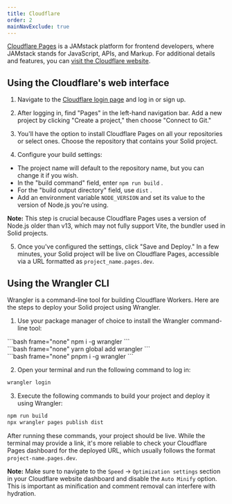 ```yaml
---
title: Cloudflare
order: 2
mainNavExclude: true
---
```


[Cloudflare Pages](https://pages.cloudflare.com/) is a JAMstack platform for frontend developers, where JAMstack stands for JavaScript, APIs, and Markup.
For additional details and features, you can [visit the Cloudflare website](https://pages.cloudflare.com/).

## Using the Cloudflare's web interface

1. Navigate to the [Cloudflare login page](https://dash.cloudflare.com/login) and log in or sign up.

<EraserLink
	href="https://app.eraser.io/workspace/w9y9PNVjwSqDCEPNTEoe?elements=UE1AFe5oESDQkepKNaMxtA"
	preview="https://app.eraser.io/workspace/w9y9PNVjwSqDCEPNTEoe/preview?elements=UE1AFe5oESDQkepKNaMxtA&type=embed"
/>

2.  After logging in, find "Pages" in the left-hand navigation bar.
    Add a new project by clicking "Create a project," then choose "Connect to Git."

<EraserLink
	href="https://app.eraser.io/workspace/w9y9PNVjwSqDCEPNTEoe?elements=XcbVyX2a69kSAP1m1220Ug"
	preview="https://app.eraser.io/workspace/w9y9PNVjwSqDCEPNTEoe/preview?elements=XcbVyX2a69kSAP1m1220Ug&type=embed"
/>

3.  You'll have the option to install Cloudflare Pages on all your repositories or select ones.
    Choose the repository that contains your Solid project.

<EraserLink
	href="https://app.eraser.io/workspace/w9y9PNVjwSqDCEPNTEoe?elements=SsbGUghc_Vwlvxefe1xAFg"
	preview="https://app.eraser.io/workspace/w9y9PNVjwSqDCEPNTEoe/preview?elements=SsbGUghc_Vwlvxefe1xAFg&type=embed"
/>

4. Configure your build settings:

- The project name will default to the repository name, but you can change it if you wish.
- In the "build command" field, enter `npm run build` .
- For the "build output directory" field, use `dist` .
- Add an environment variable `NODE_VERSION` and set its value to the version of Node.js you're using.

**Note:** This step is crucial because Cloudflare Pages uses a version of Node.js older than v13, which may not fully support Vite, the bundler used in Solid projects.

<EraserLink
	href="https://app.eraser.io/workspace/w9y9PNVjwSqDCEPNTEoe?elements=1HpIQUkxqNl9j3JlXIUvTg"
	preview="https://app.eraser.io/workspace/w9y9PNVjwSqDCEPNTEoe/preview?elements=1HpIQUkxqNl9j3JlXIUvTg&type=embed"
/>

5. Once you've configured the settings, click "Save and Deploy."
   In a few minutes, your Solid project will be live on Cloudflare Pages, accessible via a URL formatted as `project_name.pages.dev`.

## Using the Wrangler CLI

Wrangler is a command-line tool for building Cloudflare Workers.
Here are the steps to deploy your Solid project using Wrangler.

1. Use your package manager of choice to install the Wrangler command-line tool:

<TabsCodeBlocks>
<div id="npm">
```bash frame="none"
npm i -g wrangler
```
</div>

<div id="yarn">```bash frame="none" yarn global add wrangler ```</div>

<div id="pnpm">
```bash frame="none"
pnpm i -g wrangler
```
</div>
</TabsCodeBlocks>

2. Open your terminal and run the following command to log in:

```bash frame="none"
wrangler login
```

3. Execute the following commands to build your project and deploy it using Wrangler:

```bash frame="none"
npm run build
npx wrangler pages publish dist
```

After running these commands, your project should be live.
While the terminal may provide a link, it's more reliable to check your Cloudflare Pages dashboard for the deployed URL, which usually follows the format `project-name.pages.dev`.

**Note:**
Make sure to navigate to the `Speed` -> `Optimization settings` section in your Cloudflare website dashboard and disable the `Auto Minify` option.
This is important as minification and comment removal can interfere with hydration.
